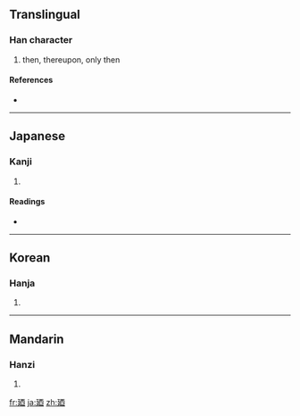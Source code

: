 {{also|乃}}
==Translingual==

===Han character===
{{Han char|rn=54|rad=廴|as=06|sn=9|four=|canj=弓大一金田 (NKMCW)}}

# then, thereupon, only then

====References====
* {{Han ref|kx=0353.051|dkj=09576|dj=0668.020|hdz=10404.080|uh=5EFC|ud=24316}}

----

==Japanese==

===Kanji===
{{ja-kanji|grade=|rs=廴06}}

# {{defn|Japanese|sort=廴06}}

====Readings====
* {{ja-readings|on=[[だい]] (dai), [[ない]] (nai)|kun=[[すなわち]] (sunawachi), [[の]] (no)}}

----

==Korean==

===Hanja===
{{ko-hanja|hangeul=내|rv=nae|mr=nae}}

# {{defn|Korean|sort=廴06}}

----

==Mandarin==

===Hanzi===
{{cmn-hanzi|pin=[[nǎi]] ([[nai3]])|wg=nai<sup>3</sup>}}

# {{defn|Mandarin|sort=廴06}}

[[fr:廼]]
[[ja:廼]]
[[zh:廼]]
